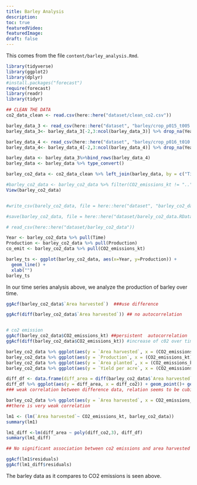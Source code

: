 ```yaml
---
title: Barley Analysis
description:
toc: true
featuredVideo:
featuredImage: 
draft: false
---
```


This comes from the file `content/barley_analysis.Rmd`.

```r
library(tidyverse)
library(ggplot2)
library(dplyr)
#install.packages("forecast")
require(forecast)
library(readr)
library(tidyr)
```

```r
## CLEAN THE DATA
co2_data_clean <- read.csv(here::here("dataset/clean_co2.csv"))

```


```r
barley_data_3 <- read_csv(here::here("dataset", "barley/crop_p015_t005.csv"),skip = 5)
barley_data_3<- barley_data_3[-2,3:ncol(barley_data_3)] %>% drop_na(Year) %>% head(-1)

barley_data_4 <- read_csv(here::here("dataset", "barley/crop_p016_t010.csv"),skip = 5)
barley_data_4<- barley_data_4[-2,3:ncol(barley_data_4)] %>% drop_na(Year) %>% head(-1)

barley_data <- barley_data_3%>%bind_rows(barley_data_4) 
barley_data <- barley_data %>% type_convert()

barley_co2_data <- co2_data_clean %>% left_join(barley_data, by = c("Time" = "Year"))

#barley_co2_data <- barley_co2_data %>% filter(CO2_emissions_kt != "..") %>% type_convert()
View(barley_co2_data)


#write_csv(barely_co2_data, file = here::here("dataset", "barley_co2_data"))

#save(barley_co2_data, file = here::here("dataset/barely_co2_data.RData"))
```

```r
# read_csv(here::here("dataset/barley_co2_data"))

Year <- barley_co2_data %>% pull(Time)
Production <- barley_co2_data %>% pull(Production)
co_emit <- barley_co2_data %>% pull(CO2_emissions_kt)

barley_ts <- ggplot(barley_co2_data, aes(x=Year, y=Production)) +
  geom_line() +
  xlab("")
barley_ts

```
In our time series analysis above, we analyze the production of barley over time.


```r
ggAcf(barley_co2_data$`Area harvested`)  ###use difference 

ggAcf(diff(barley_co2_data$`Area harvested`)) ## no autocorrelation


# co2 emission
ggAcf(barley_co2_data$CO2_emissions_kt) ##persistent  autocorrelation 
ggAcf(diff(barley_co2_data$CO2_emissions_kt)) #increase of c02 over time, a good plot

barley_co2_data %>% ggplot(aes(y = `Area harvested`, x = (CO2_emissions_kt))) + geom_point()
barley_co2_data %>% ggplot(aes(y = `Production`, x = (CO2_emissions_kt))) + geom_point()
barley_co2_data %>% ggplot(aes(y = `Area planted`, x = (CO2_emissions_kt))) + geom_point()
barley_co2_data %>% ggplot(aes(y = `Yield per acre`, x = (CO2_emissions_kt))) + geom_point()

diff_df <- data.frame(diff_area = diff(barley_co2_data$`Area harvested`), diff_co2 = diff(barley_co2_data$CO2_emissions_kt) )
diff_df %>% ggplot(aes(y = diff_area, x = diff_co2)) + geom_point()+ geom_smooth()
### weak correlation between difference data, relation seems to be cubic

barley_co2_data %>% ggplot(aes(y = `Area harvested`, x = CO2_emissions_kt)) + geom_point()+ geom_smooth()
##there is very weak correlation

lm1 <- (lm(`Area harvested`~ CO2_emissions_kt, barley_co2_data)) 
summary(lm1)

lm1_diff <-lm(diff_area ~ poly(diff_co2,3), diff_df)
summary(lm1_diff)

## No significant association between co2 emissions and area harvested

ggAcf(lm1$residuals)
ggAcf(lm1_diff$residuals)

```

The barley data as it compares to CO2 emissions is seen above.
